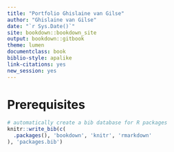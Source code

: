 ```yaml
--- 
title: "Portfolio Ghislaine van Gilse"
author: "Ghislaine van Gilse"
date: "`r Sys.Date()`"
site: bookdown::bookdown_site
output: bookdown::gitbook
theme: lumen
documentclass: book
biblio-style: apalike
link-citations: yes
new_session: yes  
---
```


# Prerequisites {-}

```r
# automatically create a bib database for R packages
knitr::write_bib(c(
  .packages(), 'bookdown', 'knitr', 'rmarkdown'
), 'packages.bib')
```